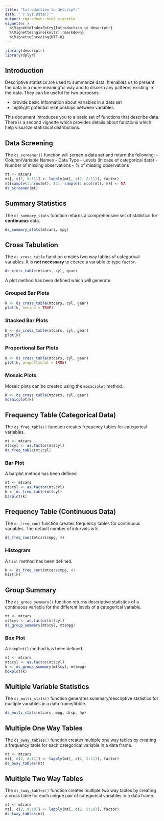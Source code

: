 ```yaml
---
title: "Introduction to descriptr"
date: "`r Sys.Date()`"
output: rmarkdown::html_vignette
vignette: >
  %\VignetteIndexEntry{Introduction to descriptr}
  %\VignetteEngine{knitr::rmarkdown}
  %\VignetteEncoding{UTF-8}
---
```


```r
library(descriptr)
library(dplyr)
```

## Introduction

Descriptive statistics are used to summarize data. It enables us to present the
data in a more meaningful way and to discern any patterns existing in the data. 
They can be useful for two purposes:

- provide basic information about variables in a data set
- highlight potential relationships between variables

This document introduces you to a basic set of functions that describe data. 
There is a second vignette which provides details about functions which help 
visualize statistical distributions.


## Data Screening

The `ds_screener()` function will screen a data set and return the following:
- Column/Variable Names
- Data Type
- Levels (in case of categorical data)
- Number of missing observations
- % of missing observations


```r
mt <- mtcars
mt[, c(2, 8:11)] <- lapply(mt[, c(2, 8:11)], factor)
mt[sample(1:nrow(mt), 12), sample(1:ncol(mt), 6)] <- NA
ds_screener(mt)
```


## Summary Statistics

The `ds_summary_stats` function returns a comprehensive set of statistics for 
**continuous** data. 

```r
ds_summary_stats(mtcars, mpg)
```


## Cross Tabulation

The `ds_cross_table` function creates two way tables of categorical variables. It
is **not necessary** to coerce a variable to type `factor`.

```r
ds_cross_table(mtcars, cyl, gear)
```

A plot method has been defined which will generate:


### Grouped Bar Plots

```r
k <- ds_cross_table(mtcars, cyl, gear)
plot(k, beside = TRUE)
```


### Stacked Bar Plots

```r
k <- ds_cross_table(mtcars, cyl, gear)
plot(k)
```


### Proportional Bar Plots

```r
k <- ds_cross_table(mtcars, cyl, gear)
plot(k, proportional = TRUE)
```


### Mosaic Plots

Mosaic plots can be created using the `mosaciplot` method.

```r
k <- ds_cross_table(mtcars, cyl, gear)
mosaicplot(k)
```


## Frequency Table (Categorical Data)

The `ds_freq_table()` function creates frequency tables for categorical variables. 

```r
mt <- mtcars
mt$cyl <- as.factor(mt$cyl)
ds_freq_table(mt$cyl)
```


### Bar Plot

A barplot method has been defined.

```r
mt <- mtcars
mt$cyl <- as.factor(mt$cyl)
k <- ds_freq_table(mt$cyl)
barplot(k)
```


## Frequency Table (Continuous Data)

The `ds_freq_cont` function creates frequency tables for continuous variables. The
default number of intervals is 5.

```r
ds_freq_cont(mtcars$mpg, 4)
```


### Histogram

A `hist` method has been defined.

```r
k <- ds_freq_cont(mtcars$mpg, 4)
hist(k)
```


## Group Summary

The `ds_group_summary()` function returns descriptive statistics of a continuous
variable for the different levels of a categorical variable.

```r
mt <- mtcars
mt$cyl <- as.factor(mt$cyl)
ds_group_summary(mt$cyl, mt$mpg)
```


### Box Plot

A `boxplot()` method has been defined.

```r
mt <- mtcars
mt$cyl <- as.factor(mt$cyl)
k <- ds_group_summary(mt$cyl, mt$mpg)
boxplot(k)
```

## Multiple Variable Statistics 

The `ds_multi_stats()` function generates summary/descriptive statistics for multiple variables in a data frame/tibble.

```r
ds_multi_stats(mtcars, mpg, disp, hp)
```

## Multiple One Way Tables

The `ds_oway_tables()` function creates multiple one way tables by creating a 
frequency table for each categorical variable in a data frame.

```r
mt <- mtcars
mt[, c(2, 8:11)] <- lapply(mt[, c(2, 8:11)], factor)
ds_oway_tables(mt)
```


## Multiple Two Way Tables

The `ds_tway_tables()` function creates multiple two way tables by creating a cross
table for each unique pair of categorical variables in a data frame.

```r
mt <- mtcars
mt[, c(2, 8:10)] <- lapply(mt[, c(2, 8:10)], factor)
ds_tway_tables(mt)
```





